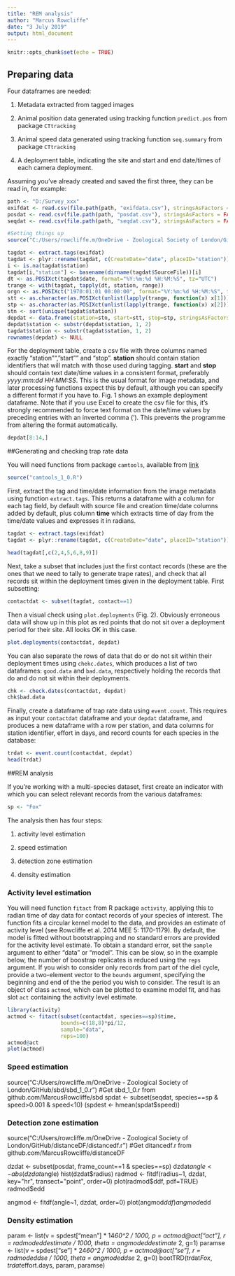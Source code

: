```yaml
---
title: "REM analysis"
author: "Marcus Rowcliffe"
date: "3 July 2019"
output: html_document
---
```


```r
knitr::opts_chunk$set(echo = TRUE)
```

## Preparing data

Four dataframes are needed:

1. Metadata extracted from tagged images

2. Animal position data generated using tracking function `predict.pos` from package `CTtracking`

3. Animal speed data generated using tracking function `seq.summary` from package `CTtracking`

4. A deployment table, indicating the site and start and end date/times of each camera deployment.

Assuming you've already created and saved the first three, they can be read in, for example:

```r
path <- "D:/Survey_xxx"
exifdat <- read.csv(file.path(path, "exifdata.csv"), stringsAsFactors = FALSE)
posdat <- read.csv(file.path(path, "posdat.csv"), stringsAsFactors = FALSE)
seqdat <- read.csv(file.path(path, "seqdat.csv"), stringsAsFactors = FALSE)
```


```r
#Setting things up
source("C:/Users/rowcliffe.m/OneDrive - Zoological Society of London/GitHub/camtools/camtools_1_0.R")

tagdat <- extract.tags(exifdat)
tagdat <- plyr::rename(tagdat, c(CreateDate="date", placeID="station"))
i <- is.na(tagdat$station)
tagdat[i,"station"] <- basename(dirname(tagdat$SourceFile))[i]
dt <- as.POSIXct(tagdat$date, format="%Y:%m:%d %H:%M:%S", tz="UTC")
trange <- with(tagdat, tapply(dt, station, range))
orgn <- as.POSIXct("1970:01:01 00:00:00", format="%Y:%m:%d %H:%M:%S", tz="UTC")
stt <- as.character(as.POSIXct(unlist(lapply(trange, function(x) x[1]))-36000, tz="UTC",origin=orgn), format="%Y:%m:%d %H:%M:%S", tz="UTC")
stp <- as.character(as.POSIXct(unlist(lapply(trange, function(x) x[2]))+36000, tz="UTC",origin=orgn), format="%Y:%m:%d %H:%M:%S", tz="UTC")
stn <- sort(unique(tagdat$station))
depdat <- data.frame(station=stn, start=stt, stop=stp, stringsAsFactors = FALSE)
depdat$station <- substr(depdat$station, 1, 2)
tagdat$station <- substr(tagdat$station, 1, 2)
rownames(depdat) <- NULL
```

For the deployment table, create a csv file with three columns named exactly "station"", "start"" and "stop". **station** should contain station identifiers that will match with those used during tagging. **start** and **stop** should contain text date/time values in a consistent format, preferably *yyyy:mm:dd HH:MM:SS*. This is the usual format for image metadata, and later processing functions expect this by default, although you can specify a different format if you have to. Fig. 1 shows an example deployment dataframe. Note that if you use Excel to create the csv file for this, it's strongly recommended to force text format on the date/time values by preceding entries with an inverted comma ('). This prevents the programme from altering the format automatically.

```r
depdat[8:14,]
```

##Generating and checking trap rate data

You will need functions from package `camtools`, available from [link](github.com/MarcusRowcliffe/camtools)

```r
source("camtools_1_0.R")
```

First, extract the tag and time/date information from the image metadata using function `extract.tags`. This returns a dataframe with a column for each tag field, by default with source file and creation time/date columns added by default, plus column **time** which extracts time of day from the time/date values and expresses it in radians.

```r
tagdat <- extract.tags(exifdat)
tagdat <- plyr::rename(tagdat, c(CreateDate="date", placeID="station"))
```

```r
head(tagdat[,c(2,4,5,6,8,9)])
```

Next, take a subset that includes just the first contact records (these are the ones that we need to tally to generate trape rates), and check that all records sit within the deployment times given in the deployment table. First subsetting:

```r
contactdat <- subset(tagdat, contact==1)
```

Then a visual check using `plot.deployments` (Fig. 2). Obviously erroneous data will show up in this plot as red points that do not sit over a deployment period for their site. All looks OK in this case.

```r
plot.deployments(contactdat, depdat)
```

You can also separate the rows of data that do or do not sit within their deployment times using `chekc.dates`, which produces a list of two dataframes: `good.data` and `bad.data`, respectively holding the records that do and do not sit within their deployments.

```r
chk <- check.dates(contactdat, depdat)
chk$bad.data
```

Finally, create a dataframe of trap rate data using `event.count`. This requires as input your `contactdat` dataframe and your `depdat` dataframe, and produces a new dataframe with a row per station, and data columns for station identifier, effort in days, and record counts for each species in the database:

```r
trdat <- event.count(contactdat, depdat)
head(trdat)

```

##REM analysis

If you're working with a multi-species dataset, first create an indicator with which you can select relevant records from the various dataframes:

```r
sp <- "Fox"
```

The analysis then has four steps:

1. activity level estimation

2. speed estimation

3. detection zone estimation

4. density estimation

### Activity level estimation

You will need function `fitact` from R package `activity`, applying this to radian time of day data for contact records of your species of interest. The function fits a circular kernel model to the data, and provides an estimate of activity level (see Rowcliffe et al. 2014 MEE 5: 1170-1179). By default, the model is fitted without bootstrapping and no standard errors are provided for the activity level estimate. To obtain a standard error, set the `sample` argument to either "data" or "model". This can be slow, so in the example below, the number of boostrap replicates is reduced using the `reps` argument. If you wish to consider only records from part of the diel cycle, provide a two-element vector to the `bounds` argument, specifying the beginning and end of the the period you wish to consider. The result is an object of class `actmod`, which can be plotted to examine model fit, and has slot `act` containing the activity level estimate.

```r
library(activity)
actmod <- fitact(subset(contactdat, species==sp)$time, 
                 bounds=c(18,8)*pi/12,
                 sample="data",
                 reps=100)
actmod@act
plot(actmod)
```

### Speed estimation

source("C:/Users/rowcliffe.m/OneDrive - Zoological Society of London/GitHub/sbd/sbd_1_0.r")
#Get sbd_1_0.r from github.com/MarcusRowcliffe/sbd
spdat <- subset(seqdat, species==sp & speed>0.001 & speed<10)
(spdest <- hmean(spdat$speed))


### Detection zone estimation

source("C:/Users/rowcliffe.m/OneDrive - Zoological Society of London/GitHub/distanceDF/distancedf.r")
#Get ditancedf.r from github.com/MarcusRowcliffe/distanceDF

dzdat <- subset(posdat, frame_count==1 & species==sp)
dzdat$angle <- abs(dzdat$angle)
hist(dzdat$radius)
radmod <- fitdf(radius~1, dzdat, key="hr", transect="point", order=0)
plot(radmod$ddf, pdf=TRUE)
radmod$edd

angmod <- fitdf(angle~1, dzdat, order=0)
plot(angmod$ddf)
angmod$edd

### Density estimation

param <- list(v = spdest["mean"] * 14*60^2 / 1000,
              p = actmod@act["act"],
              r = radmod$edd$estimate / 1000,
              theta = angmod$edd$estimate * 2,
              g=1)
paramse <- list(v = spdest["se"] * 24*60^2 / 1000,
                p = actmod@act["se"],
                r = radmod$edd$se / 1000,
                theta = angmod$edd$se * 2,
                g=0)
bootTRD(trdat$Fox, trdat$effort.days, param, paramse)

